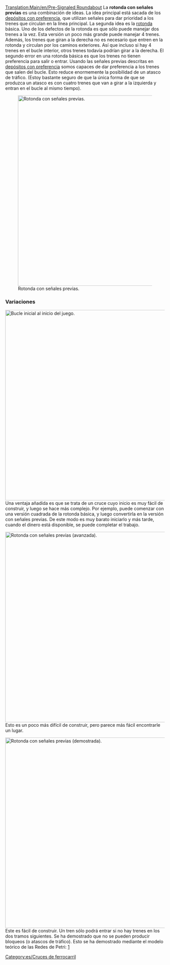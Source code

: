 [[Translation:Main/en/Pre-Signaled Roundabout]]
{{en/-}}{{es/Menú de Cruces}}
La '''rotonda con señales previas''' es una combinación de ideas. La idea principal está sacada de los [[Main/en/Construir depósitos de trenes/Es#Configuraciones avanzadas|depósitos con preferencia]], que utilizan señales para dar prioridad a los trenes que circulan en la línea principal.
La segunda idea es la [[Main/es/rotonda|rotonda]] básica. Uno de los defectos de la rotonda es que sólo puede manejar dos trenes a la vez. Esta versión un poco más grande puede manejar 4 trenes.
Además, los trenes que giran a la derecha no es necesario que entren en la rotonda y circulan por los caminos exteriores. Así que incluso si hay 4 trenes en el bucle interior, otros trenes todavía podrían girar a la derecha.
El segundo error en una rotonda básica es que los trenes no tienen preferencia para salir o entrar. Usando las señales previas descritas en [[Main/en/Construir depósitos de trenes/Es#Configuraciones avanzadas|depósitos con preferencia]] somos capaces de dar preferencia a los trenes que salen del bucle. Esto reduce enormemente la posibilidad de un atasco de tráfico. (Estoy bastante seguro de que la única forma de que se produzca un atasco es con cuatro trenes que van a girar a la izquierda y entran en el bucle al mismo tiempo).

[[File:en/PresignaledRoundAbout.png|none|thumb|600px|Rotonda con señales previas.]]

{{Template:Criterios sobre cruces/Es|Por pasos|2|0|0|2|0|0|0|0|1|1|2||Los trenes averiados afectan a todo el cruce.|
*Los atascos de tráfico son poco probables pero posibles (con trenes grandes).
*Fácil de empezar, más complejo después.
*La complicada señalización puede ser difícil de hacer.
*Área: 15 x 15
}}

===Variaciones===
[[File:en/StartingPresignaledRoundAbout.png|none|thumb|600px|Bucle inicial al inicio del juego.]]
Una ventaja añadida es que se trata de un cruce cuyo inicio es muy fácil de construir, y luego se hace más complejo. Por ejemplo, puede comenzar con una versión cuadrada de la rotonda básica, y luego convertirla en la versión con señales previas. De este modo es muy barato iniciarlo y más tarde, cuando el dinero está disponible, se puede completar el trabajo.

[[File:en/PresignaledRoundAboutVariant.png|none|thumb|600px|Rotonda con señales previas (avanzada).]]
Esto es un poco más difícil de construir, pero parece más fácil encontrarle un lugar.

[[File:en/No-colide-roundabout-4w.png|none|thumb|600px|Rotonda con señales previas (demostrada).]]
Este es fácil de construir. Un tren sólo podrá entrar si no hay trenes en los dos tramos siguientes. Se ha demostrado que no se pueden producir bloqueos (o atascos de tráfico). Esto se ha demostrado mediante el modelo teórico de las Redes de Petri: [http://en.wikipedia.org/wiki/Image:Trains.png]

[[Category:es/Cruces de ferrocarril]]